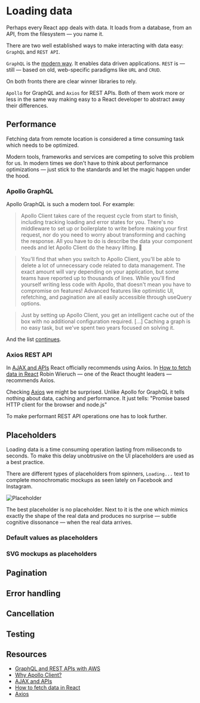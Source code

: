 
<Meta title="Loading data" component={LoadingData} />

# Loading data

Perhaps every React app deals with data. It loads from a database, from an API, from the filesystem &mdash; you name it.

There are two well established ways to make interacting with data easy: `GraphQL` and `REST API`.

`GraphQL` is the [modern way](http://metamn.io/react/graphql-and-rest-apis-with-aws/). It enables data driven applications. `REST` is &mdash; still &mdash; based on old, web-specific paradigms like `URL` and `CRUD`.

On both fronts there are clear winner libraries to rely.

`Apollo` for GraphQL and `Axios` for REST APIs. Both of them work more or less in the same way making easy to a React developer to abstract away their differences.

## Performance

Fetching data from remote location is considered a time consuming task which needs to be optimized.

Modern tools, frameworks and services are competing to solve this problem for us. In modern times we don't have to think about performance optimizations &mdash; just stick to the standards and let the magic happen under the hood.

### Apollo GraphQL

Apollo GraphQL is such a modern tool. For example:

> Apollo Client takes care of the request cycle from start to finish, including tracking loading and error states for you. There's no middleware to set up or boilerplate to write before making your first request, nor do you need to worry about transforming and caching the response. All you have to do is describe the data your component needs and let Apollo Client do the heavy lifting. 💪

> You'll find that when you switch to Apollo Client, you'll be able to delete a lot of unnecessary code related to data management. The exact amount will vary depending on your application, but some teams have reported up to thousands of lines. While you'll find yourself writing less code with Apollo, that doesn't mean you have to compromise on features! Advanced features like optimistic UI, refetching, and pagination are all easily accessible through useQuery options.

> Just by setting up Apollo Client, you get an intelligent cache out of the box with no additional configuration required. [...] Caching a graph is no easy task, but we've spent two years focused on solving it.

And the list [continues](https://www.apollographql.com/docs/react/why-apollo/).

### Axios REST API

In [AJAX and APIs](https://reactjs.org/docs/faq-ajax.html) React officially recommends using Axios. In [How to fetch data in React](https://www.robinwieruch.de/react-fetching-data/) Robin Wieruch &mdash; one of the React thought leaders &mdash; recommends Axios.

Checking [Axios](https://github.com/axios/axios) we might be surprised. Unlike Apollo for GraphQL it tells nothing about data, caching and performance. It just tells: "Promise based HTTP client for the browser and node.js"

To make performant REST API operations one has to look further.

## Placeholders

Loading data is a time consuming operation lasting from miliseconds to seconds. To make this delay unobtrusive on the UI placeholders are used as a best practice.

There are different types of placeholders from spinners, `Loading...` text to complete monochromatic mockups as seen lately on Facebook and Instagram.

![Placeholder](https://user-images.githubusercontent.com/4838076/34308760-ec55df82-e735-11e7-843b-2e311fa7b7d0.gif)

The best placeholder is no placeholder. Next to it is the one which mimics exactly the shape of the real data and produces no surprise &mdash; subtle cognitive dissonance &mdash; when the real data arrives.

### Default values as placeholders

### SVG mockups as placeholders

## Pagination

## Error handling

## Cancellation

## Testing

## Resources

- [GraphQL and REST APIs with AWS](http://metamn.io/react/graphql-and-rest-apis-with-aws/)
- [Why Apollo Client?](https://www.apollographql.com/docs/react/why-apollo/)
- [AJAX and APIs](https://reactjs.org/docs/faq-ajax.html)
- [How to fetch data in React](https://www.robinwieruch.de/react-fetching-data/)
- [Axios](https://github.com/axios/axios)
